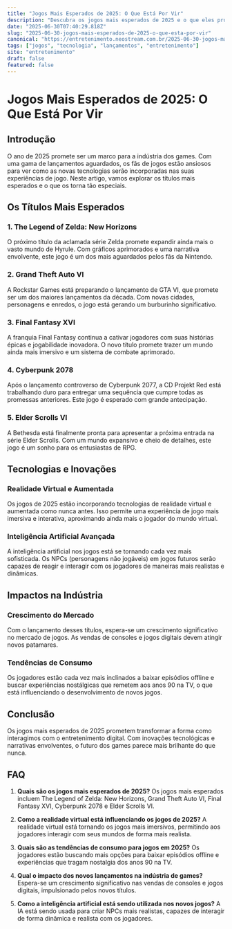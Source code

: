 ```yaml
---
title: "Jogos Mais Esperados de 2025: O Que Está Por Vir"
description: "Descubra os jogos mais esperados de 2025 e o que eles prometem para o futuro dos games. Uma análise completa e detalhada para os fãs ansiosos."
date: "2025-06-30T07:40:29.818Z"
slug: "2025-06-30-jogos-mais-esperados-de-2025-o-que-esta-por-vir"
canonical: "https://entretenimento.neostream.com.br/2025-06-30-jogos-mais-esperados-de-2025-o-que-esta-por-vir"
tags: ["jogos", "tecnologia", "lançamentos", "entretenimento"]
site: "entretenimento"
draft: false
featured: false
---
```


# Jogos Mais Esperados de 2025: O Que Está Por Vir

## Introdução

O ano de 2025 promete ser um marco para a indústria dos games. Com uma gama de lançamentos aguardados, os fãs de jogos estão ansiosos para ver como as novas tecnologias serão incorporadas nas suas experiências de jogo. Neste artigo, vamos explorar os títulos mais esperados e o que os torna tão especiais.

## Os Títulos Mais Esperados

### 1. The Legend of Zelda: New Horizons
O próximo título da aclamada série Zelda promete expandir ainda mais o vasto mundo de Hyrule. Com gráficos aprimorados e uma narrativa envolvente, este jogo é um dos mais aguardados pelos fãs da Nintendo.

### 2. Grand Theft Auto VI
A Rockstar Games está preparando o lançamento de GTA VI, que promete ser um dos maiores lançamentos da década. Com novas cidades, personagens e enredos, o jogo está gerando um burburinho significativo.

### 3. Final Fantasy XVI
A franquia Final Fantasy continua a cativar jogadores com suas histórias épicas e jogabilidade inovadora. O novo título promete trazer um mundo ainda mais imersivo e um sistema de combate aprimorado.

### 4. Cyberpunk 2078
Após o lançamento controverso de Cyberpunk 2077, a CD Projekt Red está trabalhando duro para entregar uma sequência que cumpre todas as promessas anteriores. Este jogo é esperado com grande antecipação.

### 5. Elder Scrolls VI
A Bethesda está finalmente pronta para apresentar a próxima entrada na série Elder Scrolls. Com um mundo expansivo e cheio de detalhes, este jogo é um sonho para os entusiastas de RPG.

## Tecnologias e Inovações

### Realidade Virtual e Aumentada
Os jogos de 2025 estão incorporando tecnologias de realidade virtual e aumentada como nunca antes. Isso permite uma experiência de jogo mais imersiva e interativa, aproximando ainda mais o jogador do mundo virtual.

### Inteligência Artificial Avançada
A inteligência artificial nos jogos está se tornando cada vez mais sofisticada. Os NPCs (personagens não jogáveis) em jogos futuros serão capazes de reagir e interagir com os jogadores de maneiras mais realistas e dinâmicas.

## Impactos na Indústria

### Crescimento do Mercado
Com o lançamento desses títulos, espera-se um crescimento significativo no mercado de jogos. As vendas de consoles e jogos digitais devem atingir novos patamares.

### Tendências de Consumo
Os jogadores estão cada vez mais inclinados a baixar episódios offline e buscar experiências nostálgicas que remetem aos anos 90 na TV, o que está influenciando o desenvolvimento de novos jogos.

## Conclusão

Os jogos mais esperados de 2025 prometem transformar a forma como interagimos com o entretenimento digital. Com inovações tecnológicas e narrativas envolventes, o futuro dos games parece mais brilhante do que nunca.

## FAQ

1. **Quais são os jogos mais esperados de 2025?**
   Os jogos mais esperados incluem The Legend of Zelda: New Horizons, Grand Theft Auto VI, Final Fantasy XVI, Cyberpunk 2078 e Elder Scrolls VI.

2. **Como a realidade virtual está influenciando os jogos de 2025?**
   A realidade virtual está tornando os jogos mais imersivos, permitindo aos jogadores interagir com seus mundos de forma mais realista.

3. **Quais são as tendências de consumo para jogos em 2025?**
   Os jogadores estão buscando mais opções para baixar episódios offline e experiências que tragam nostalgia dos anos 90 na TV.

4. **Qual o impacto dos novos lançamentos na indústria de games?**
   Espera-se um crescimento significativo nas vendas de consoles e jogos digitais, impulsionado pelos novos títulos.

5. **Como a inteligência artificial está sendo utilizada nos novos jogos?**
   A IA está sendo usada para criar NPCs mais realistas, capazes de interagir de forma dinâmica e realista com os jogadores.